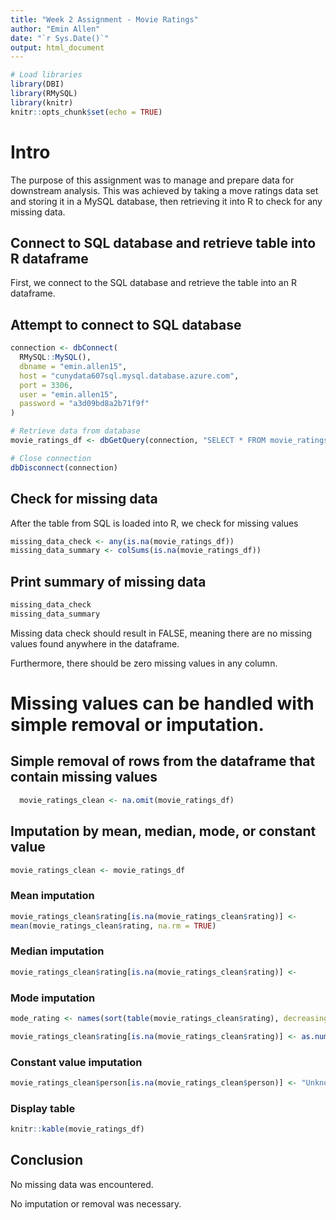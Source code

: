 ---
title: "Week 2 Assignment - Movie Ratings"
author: "Emin Allen"
date: "`r Sys.Date()`"
output: html_document
---



```{r setup, include=FALSE}
# Load libraries
library(DBI)
library(RMySQL)
library(knitr) 
knitr::opts_chunk$set(echo = TRUE)
```

# Intro
The purpose of this assignment was to manage and prepare data for downstream analysis. 
This was achieved by taking a move ratings data set and storing it in a MySQL database,
then retrieving it into R to check for any missing data. 

## Connect to SQL database and retrieve table into R dataframe
First, we connect to the SQL database and retrieve the table into an R dataframe. 

## Attempt to connect to SQL database
```{r}
connection <- dbConnect(
  RMySQL::MySQL(),
  dbname = "emin.allen15",
  host = "cunydata607sql.mysql.database.azure.com",
  port = 3306,
  user = "emin.allen15",
  password = "a3d09bd8a2b71f9f"
)

# Retrieve data from database
movie_ratings_df <- dbGetQuery(connection, "SELECT * FROM movie_ratings")

# Close connection
dbDisconnect(connection)
```

## Check for missing data
After the table from SQL is loaded into R, we check for missing values

```{r}
missing_data_check <- any(is.na(movie_ratings_df)) 
missing_data_summary <- colSums(is.na(movie_ratings_df))
```

## Print summary of missing data
```{r}
missing_data_check
missing_data_summary
```

Missing data check should result in FALSE, meaning there are no missing values found anywhere in the dataframe. 

Furthermore, there should be zero missing values in any column. 

# Missing values can be handled with simple removal or imputation.

## Simple removal of rows from the dataframe that contain missing values
```{r}
  movie_ratings_clean <- na.omit(movie_ratings_df)
```

## Imputation by mean, median, mode, or constant value
```{r}
movie_ratings_clean <- movie_ratings_df
```

### Mean imputation
```{r}
movie_ratings_clean$rating[is.na(movie_ratings_clean$rating)] <-
mean(movie_ratings_clean$rating, na.rm = TRUE)
```

### Median imputation
```{r}
movie_ratings_clean$rating[is.na(movie_ratings_clean$rating)] <-       median(movie_ratings_clean$rating, na.rm = TRUE)
```

### Mode imputation
```{r}
mode_rating <- names(sort(table(movie_ratings_clean$rating), decreasing = TRUE))[1]

movie_ratings_clean$rating[is.na(movie_ratings_clean$rating)] <- as.numeric(mode_rating)
```
  
  
### Constant value imputation
```{r}
movie_ratings_clean$person[is.na(movie_ratings_clean$person)] <- "Unknown"
```


### Display table
```{r}
knitr::kable(movie_ratings_df)
```

## Conclusion
No missing data was encountered.

No imputation or removal was necessary. 